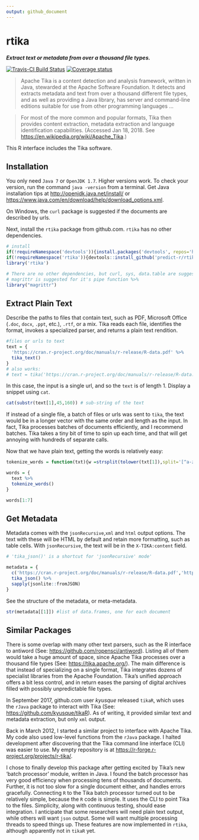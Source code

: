 ```yaml
---
output: github_document
---
```

# rtika
***Extract text or metadata from over a thousand file types.***

[![Travis-CI Build Status](https://travis-ci.org/predict-r/rtika.svg?branch=master)](https://travis-ci.org/predict-r/rtika)
[![Coverage status](https://codecov.io/gh/predict-r/rtika/branch/master/graph/badge.svg)](https://codecov.io/github/predict-r/rtika?branch=master)


>Apache Tika is a content detection and analysis framework, written in Java, stewarded at the Apache Software Foundation. It detects and extracts metadata and text from over a thousand different file types, and as well as providing a Java library, has server and command-line editions suitable for use from other programming languages ...

>For most of the more common and popular formats, Tika then provides content extraction, metadata extraction and language identification capabilities. (Accessed Jan 18, 2018. See <https://en.wikipedia.org/wiki/Apache_Tika>.)

This R interface includes the Tika software.

## Installation
You only need `Java 7` or `OpenJDK 1.7`. Higher versions work. To check your version, run the command `java -version` from a terminal. Get Java installation tips at <http://openjdk.java.net/install/> or <https://www.java.com/en/download/help/download_options.xml>. 

On Windows, the `curl` package is suggested if the documents are described by urls.

Next, install the `rtika` package from github.com. `rtika` has no other dependencies.

```r
# install
if(!requireNamespace('devtools')){install.packages('devtools', repos='https://cloud.r-project.org') }
if(!requireNamespace('rtika')){devtools::install_github('predict-r/rtika') } 
library('rtika') 

# There are no other dependencies, but curl, sys, data.table are suggested.
# magrittr is suggested for it's pipe function %>%
library("magrittr")
```



## Extract Plain Text
Describe the paths to files that contain text, such as PDF, Microsoft Office (`.doc`, `docx`, `.ppt`, etc.), `.rtf`, or a mix. Tika reads each file, identifies the format, invokes a specialized parser, and returns a plain text rendition.
```r
#files or urls to text
text = {
  'https://cran.r-project.org/doc/manuals/r-release/R-data.pdf' %>%
  tika_text() 
}
# also works:
# text = tika('https://cran.r-project.org/doc/manuals/r-release/R-data.pdf') 
```

In this case, the input is a single url, and so the `text` is of length 1. Display a snippet using `cat`.
```r
cat(substr(text[1],45,160)) # sub-string of the text
```
If instead of a single file, a batch of files or urls was sent to `tika`, the text would be in a longer vector with the same order and length as the input. In fact, Tika processes batches of documents efficiently, and I recommend batches. Tika takes a tiny bit of time to spin up each time, and that will get annoying with hundreds of separate calls.  
 
 Now that we have plain text, getting the words is relatively easy:
```r
tokenize_words = function(txt){w =strsplit(tolower(txt[1]),split='[^a-zA-Z]+')[[1]]; w[w!='']}

words = {
  text %>% 
  tokenize_words() 
}

words[1:7] 
```
## Get Metadata
Metadata comes with the `jsonRecursive`,`xml` and `html` output options. The text with these will be HTML by default and retain more formatting, such as table cells.  With `jsonRecursive`, the text will be in the `X-TIKA:content` field.
```r
# 'tika_json()' is a shortcut for 'jsonRecursive' mode'

metadata = {
  c('https://cran.r-project.org/doc/manuals/r-release/R-data.pdf','https://cran.r-project.org/doc/manuals/r-release/R-lang.html') %>%
  tika_json() %>%
  sapply(jsonlite::fromJSON)
}

```
See the structure of the metadata, or meta-metadata.

```r
str(metadata[[1]]) #list of data.frames, one for each document
```

## Similar Packages

There is some overlap with many other text parsers, such as the R interface to antiword (See: <https://github.com/ropensci/antiword>). Listing all of them would take a huge amount of space, since Apache Tika processes over a thousand file types (See: <https://tika.apache.org/>). The main difference is that instead of specializing on a single format, Tika integrates dozens of specialist libraries from the Apache Foundation. Tika's unified approach offers a bit less control, and in return eases the parsing of digital archives filled with possibly unpredictable file types.

In September 2017, github.com user *kyusque* released `tikaR`, which uses the `rJava` package to interact with Tika (See: <https://github.com/kyusque/tikaR>). As of writing, it provided similar text and metadata extraction, but only `xml` output. 

Back in March 2012, I started a similar project to interface with Apache Tika. My code also used low-level functions from the `rJava` package. I halted development after discovering that the Tika command line interface (CLI) was easier to use. My empty repository is at <https://r-forge.r-project.org/projects/r-tika/>.

 I chose to finally develop this package after getting excited by Tika's new 'batch processor' module, written in Java. I found the batch processor has very good efficiency when processing tens of thousands of documents. Further, it is not too slow for a single document either, and handles errors gracefully. Connecting `R` to the Tika batch processor turned out to be relatively simple, because the `R` code is simple. It uses the CLI to point Tika to the files. Simplicity, along with continuous testing, should ease integration. I anticipate that some researchers will need plain text output, while others will want `json` output. Some will want multiple processing threads to speed things up. These features are now implemented in `rtika`, although apparently not in `tikaR` yet. 